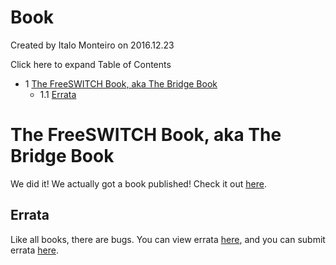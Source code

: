 
# Book 

 Created by  Italo Monteiro on 2016.12.23

Click here to expand Table of Contents

* 1 [The FreeSWITCH Book, aka The Bridge Book](#the-freeswitch-book-aka-the-bridge-book)  
   * 1.1 [Errata](#errata)

# The FreeSWITCH Book, aka The Bridge Book

We did it! We actually got a book published! Check it out [here](https://www.packtpub.com/freeswitch-1-0-6-build-robust-high-performance-telephony-systems/book).

## Errata

Like all books, there are bugs. You can view errata [here](https://www.packtpub.com/support), and you can submit errata [here](https://www.packtpub.com/submit-errata).


